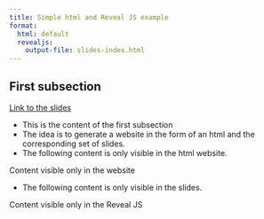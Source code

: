 ```yaml
---
title: Simple html and Reveal JS example
format: 
  html: default
  revealjs: 
    output-file: slides-index.html
---
```


## First subsection

::: {.content-visible when-format="html" unless-format="revealjs"}
[Link to the slides](slides-index.html)
:::

- This is the content of the first subsection
- The idea is to generate a website in the form of an html and the
  corresponding set of slides.
- The following content is only visible in the html website.

::: {.content-visible when-format="html" unless-format="revealjs"}
Content visible only in the website
:::

- The following content is only visible in the slides.

::: {.content-visible when-format="revealjs"}
Content visible only in the Reveal JS
:::
